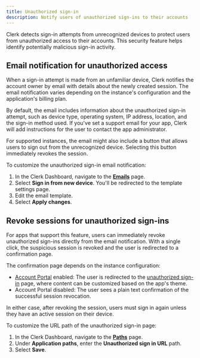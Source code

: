 ```yaml
---
title: Unauthorized sign-in
description: Notify users of unauthorized sign-ins to their accounts
---
```


Clerk detects sign-in attempts from unrecognized devices to protect users from unauthorized access to their accounts. This security feature helps identify potentially malicious sign-in activity.

## Email notification for unauthorized access

When a sign-in attempt is made from an unfamiliar device, Clerk notifies the account owner by email with details about the newly created session. The email notification varies depending on the instance's configuration and the application's billing plan.

By default, the email includes information about the unauthorized sign-in attempt, such as device type, operating system, IP address, location, and the sign-in method used. If you've set a support email for your app, Clerk will add instructions for the user to contact the app administrator.

For supported instances, the email might also include a button that allows users to sign out from the unrecognized device. Selecting this button immediately revokes the session.

To customize the unauthorized sign-in email notification:

1. In the Clerk Dashboard, navigate to the [**Emails**](https://dashboard.clerk.com/last-active?path=customization/email) page.
1. Select **Sign in from new device**. You'll be redirected to the template settings page.
1. Edit the email template.
1. Select **Apply changes**.

## Revoke sessions for unauthorized sign-ins

<Include src="_partials/feature-not-free-callout" />

For apps that support this feature, users can immediately revoke unauthorized sign-ins directly from the email notification. With a single click, the suspicious session is revoked and the user is redirected to a confirmation page.

The confirmation page depends on the instance configuration:

- [Account Portal](/docs/guides/customizing-clerk/account-portal) enabled: The user is redirected to the [unauthorized sign-in](/docs/guides/customizing-clerk/account-portal#unauthorized-sign-in) page, where content can be customized based on the app's theme.
- Account Portal disabled: The user sees a plain text confirmation of the successful session revocation.

In either case, after revoking the session, users must sign in again unless they have an active session on their device.

To customize the URL path of the unauthorized sign-in page:

1. In the Clerk Dashboard, navigate to the [**Paths**](https://dashboard.clerk.com/last-active?path=paths) page.
1. Under **Application paths**, enter the **Unauthorized sign in URL** path.
1. Select **Save**.
